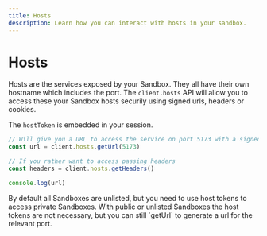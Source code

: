 ```yaml
---
title: Hosts    
description: Learn how you can interact with hosts in your sandbox.
---
```



# Hosts

Hosts are the services exposed by your Sandbox. They all have their own hostname which includes the port. The `client.hosts` API will allow you to access these your Sandbox hosts securily using signed urls, headers or cookies.

The `hostToken` is embedded in your session.

```ts
// Will give you a URL to access the service on port 5173 with a signed token
const url = client.hosts.getUrl(5173)

// If you rather want to access passing headers
const headers = client.hosts.getHeaders()

console.log(url)
```

<Callout>
By default all Sandboxes are unlisted, but you need to use host tokens to access private Sandboxes. With public or unlisted Sandboxes the host tokens are not necessary, but you can still `getUrl` to generate a url for the relevant port.
</Callout>
